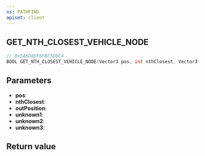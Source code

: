 ```yaml
---
ns: PATHFIND
apiset: client
---
```

## GET_NTH_CLOSEST_VEHICLE_NODE

```c
// 0x5A6D8DF6FBC5D0C4
BOOL GET_NTH_CLOSEST_VEHICLE_NODE(Vector3 pos, int nthClosest, Vector3* outPosition, int unknown1, float unknown2, Any unknown3);
```


## Parameters
* **pos**:
* **nthClosest**:
* **outPosition**:
* **unknown1**:
* **unknown2**:
* **unknown3**:

## Return value